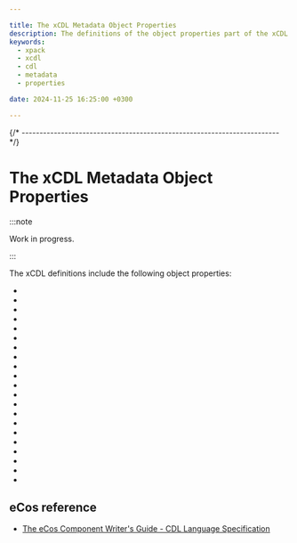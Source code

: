 ```yaml
---

title: The xCDL Metadata Object Properties
description: The definitions of the object properties part of the xCDL metadata.
keywords:
  - xpack
  - xcdl
  - cdl
  - metadata
  - properties

date: 2024-11-25 16:25:00 +0300

---
```



{/* ------------------------------------------------------------------------ */}

# The xCDL Metadata Object Properties

:::note

Work in progress.

:::

The xCDL definitions include the following object properties:

- <MetadataObjectPropertyLink name="activeIf" />
- <MetadataObjectPropertyLink name="category" />
- <MetadataObjectPropertyLink name="childrenGeneratedFile" />
- <MetadataObjectPropertyLink name="compilerIncludeFolders" />
- <MetadataObjectPropertyLink name="compilerSourceFiles" />
- <MetadataObjectPropertyLink name="computed" />
- <MetadataObjectPropertyLink name="configurable" />
- <MetadataObjectPropertyLink name="defaultEnabled" />
- <MetadataObjectPropertyLink name="defaultValue" />
- <MetadataObjectPropertyLink name="description" />
- <MetadataObjectPropertyLink name="display" />
- <MetadataObjectPropertyLink name="docsUrl" />
- <MetadataObjectPropertyLink name="generatedDefinition" />
- <MetadataObjectPropertyLink name="generatedFile" />
- <MetadataObjectPropertyLink name="implements" />
- <MetadataObjectPropertyLink name="includeCDLs" />
- <MetadataObjectPropertyLink name="legalValues" />
- <MetadataObjectPropertyLink name="parent" />
- <MetadataObjectPropertyLink name="requires" />
- <MetadataObjectPropertyLink name="valueFormat" />
- <MetadataObjectPropertyLink name="valueType" />

## eCos reference

- [The eCos Component Writer's Guide - CDL Language Specification](https://ecos.sourceware.org/docs-latest/cdl-guide/reference.html)
